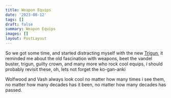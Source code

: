 ```yaml
---
title: Weapon Equips
date: '2023-08-12'
tags: []
draft: false
summary: Weapon Equips
images: []
layout: PostLayout
---
```


So we got some time, and started distracting myself with the new [Trigun](https://en.wikipedia.org/wiki/Trigun_Stampede), it reminded me about the old fascination with weapons,
beet the vandel buster, trigun, guilty crown, and many more who rock cool equips, i should probably revisit these, oh, lets not forget the ko-gan-anki

Wolfwood and Vash always look cool no matter how many times i see them, no matter how many decades has it been, no matter how many decades has passed.
